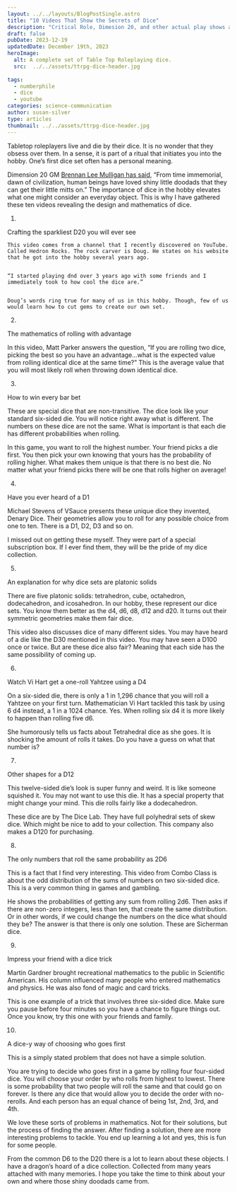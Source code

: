 ```yaml
---
layout: ../../layouts/BlogPostSingle.astro
title: "10 Videos That Show the Secrets of Dice"
description: "Critical Role, Dimesion 20, and other actual play shows all show the power of dice. Here are their secrets. "
draft: false
pubDate: 2023-12-19
updatedDate: December 19th, 2023
heroImage:
  alt: A complete set of Table Top Roleplaying dice. 
  src:  ../../assets/ttrpg-dice-header.jpg
 
tags:
  - numberphile
  - dice
  - youtube
categories: science-communication
author: susan-silver
type: articles
thumbnail: ../../assets/ttrpg-dice-header.jpg
---
```




Tabletop roleplayers live and die by their dice. It is no wonder that they obsess over them. In a sense, it is part of a ritual that initiates you into the hobby. One’s first dice set often has a personal meaning. 

Dimension 20 GM [Brennan Lee Mulligan has said](https://youtu.be/Tek7OHPKeHE?si=1crg-uUIeZ1fFTT-), “From time immemorial, dawn of civilization, human beings have loved shiny little doodads that they can get their little mitts on.” The importance of dice in the hobby elevates what one might consider an everyday object. This is why I have gathered these ten videos revealing the design and mathematics of dice. 



1. 
Crafting the sparkliest D20 you will ever see

<YouTube id="https://www.youtube.com/watch?v=-dr5BkmvgkE" />

   

    This video comes from a channel that I recently discovered on YouTube. Called Hedron Rocks. The rock carver is Doug. He states on his website that he got into the hobby several years ago. 


    “I started playing dnd over 3 years ago with some friends and I immediately took to how cool the dice are.”


    Doug’s words ring true for many of us in this hobby. Though, few of us would learn how to cut gems to create our own set.



2. 
 The mathematics of rolling with advantage

 <YouTube id="https://www.youtube.com/watch?v=X_DdGRjtwAo" />


In this video, Matt Parker answers the question, “If you are rolling two dice, picking the best so you have an advantage…what is the expected value from rolling identical dice at the same time?” This is the average value that you will most likely roll when throwing down identical dice. 



3. 
How to win every bar bet
 <YouTube id="https://www.youtube.com/watch?v=u4XNL-uo520" />


These are special dice that are non-transitive. The dice look like your standard six-sided die. You will notice right away what is different. The numbers on these dice are not the same. What is important is that each die has different probabilities when rolling.

In this game, you want to roll the highest number. Your friend picks a die first. You then pick your own knowing that yours has the probability of rolling higher. What makes them unique is that there is no best die. No matter what your friend picks there will be one that rolls higher on average! 



4. 
Have you ever heard of a D1
 <YouTube id="https://youtu.be/erAuinBotBQ?si=pfCdfRQ2NwXOgL5O" />


Michael Stevens of VSauce presents these unique dice they invented, Denary Dice. Their geometries allow you to roll for any possible choice from one to ten. There is a D1, D2, D3 and so on.

I missed out on getting these myself. They were part of a special subscription box. If I ever find them, they will be the pride of my dice collection.



5. 
An explanation for why dice sets are platonic solids
 <YouTube id="https://www.youtube.com/watch?v=G7zT9MljJ3Y" />


There are five platonic solids: tetrahedron, cube, octahedron, dodecahedron, and icosahedron. In our hobby, these represent our dice sets. You know them better as the d4, d6, d8, d12 and d20. It turns out their symmetric geometries make them fair dice.

This video also discusses dice of many different sides. You may have heard of a die like the D30 mentioned in this video. You may have seen a D100 once or twice. But are these dice also fair? Meaning that each side has the same possibility of coming up.



6. 
Watch Vi Hart get a one-roll Yahtzee using a D4
<YouTube id="https://www.youtube.com/watch?v=fwD98HiQSJc" />


On a six-sided die, there is only a 1 in 1,296 chance that you will roll a Yahtzee on your first turn. Mathematician Vi Hart tackled this task by using 6 d4 instead, a 1 in a 1024 chance. Yes. When rolling six d4 it is more likely to happen than rolling five d6.

She humorously tells us facts about Tetrahedral dice as she goes. It is shocking the amount of rolls it takes. Do you have a guess on what that number is?



7. 
Other shapes for a D12
<YouTube id="https://www.youtube.com/watch?v=-Of8iqfT0JE" />


This twelve-sided die’s look is super funny and weird. It is like someone squished it. You may not want to use this die. It has a special property that might change your mind. This die rolls fairly like a dodecahedron.

These dice are by The Dice Lab. They have full polyhedral sets of skew dice. Which might be nice to add to your collection. This company also makes a D120 for purchasing. 



8. 
The only numbers that roll the same probability as 2D6
<YouTube id="https://youtu.be/WrLZsnQ9uHk?si=QPmkXFAFYRXVYfOQ" />


This is a fact that I find very interesting. This video from Combo Class is about the odd distribution of the sums of numbers on two six-sided dice. This is a very common thing in games and gambling. 

He shows the probabilities of getting any sum from rolling 2d6. Then asks if there are non-zero integers, less than ten, that create the same distribution. Or in other words, if we could change the numbers on the dice what should they be? The answer is that there is only one solution. These are Sicherman dice. 



9. 
Impress your friend with a dice trick
<YouTube id="https://www.youtube.com/watch?v=27qhUZbHKao" />


Martin Gardner brought recreational mathematics to the public in Scientific American. His column influenced many people who entered mathematics and physics. He was also fond of magic and card tricks. 

This is one example of a trick that involves three six-sided dice. Make sure you pause before four minutes so you have a chance to figure things out. Once you know, try this one with your friends and family. 



10. 
A dice-y way of choosing who goes first
<YouTube id="https://youtu.be/5q32heFz1bs?si=nj5KZOcOicgb7X5c" />
	

This is a simply stated problem that does not have a simple solution. 

You are trying to decide who goes first in a game by rolling four four-sided dice. You will choose your order by who rolls from highest to lowest. There is some probability that two people will roll the same and that could go on forever. Is there any dice that would allow you to decide the order with no-rerolls. And each person has an equal chance of being 1st, 2nd, 3rd, and 4th.

We love these sorts of problems in mathematics. Not for their solutions, but the process of finding the answer. After finding a solution, there are more interesting problems to tackle. You end up learning a lot and yes, this is fun for some people.  

From the common D6 to the D20 there is a lot to learn about these objects. I have a dragon’s hoard of a dice collection. Collected from many years attached with many memories. I hope you take the time to think about your own and where those shiny doodads came from. 

